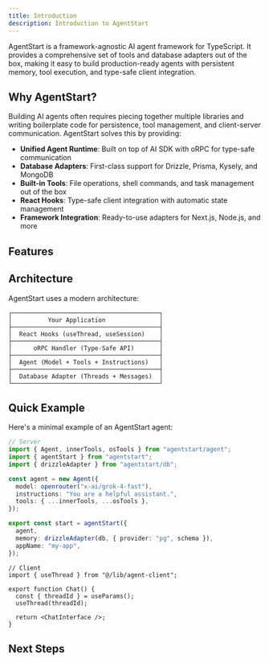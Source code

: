 ```yaml
---
title: Introduction
description: Introduction to AgentStart
---
```


AgentStart is a framework-agnostic AI agent framework for TypeScript. It provides a comprehensive set of tools and database adapters out of the box, making it easy to build production-ready agents with persistent memory, tool execution, and type-safe client integration.

## Why AgentStart?

Building AI agents often requires piecing together multiple libraries and writing boilerplate code for persistence, tool management, and client-server communication. AgentStart solves this by providing:

- **Unified Agent Runtime**: Built on top of AI SDK with oRPC for type-safe communication
- **Database Adapters**: First-class support for Drizzle, Prisma, Kysely, and MongoDB
- **Built-in Tools**: File operations, shell commands, and task management out of the box
- **React Hooks**: Type-safe client integration with automatic state management
- **Framework Integration**: Ready-to-use adapters for Next.js, Node.js, and more

## Features

<Cards>
  <Card title="Agent Class" description="Orchestrate model execution, tool calls, and message streaming" />
  <Card title="Database Adapters" description="Persist conversations with Drizzle, Prisma, Kysely, or MongoDB" />
  <Card title="Built-in Tools" description="File operations, shell commands, search, and task management" />
  <Card title="Type-Safe Client" description="React hooks with automatic state synchronization" />
  <Card title="Framework Integration" description="Next.js and Node.js adapters included" />
  <Card title="Extensible" description="Add custom tools and middleware easily" />
</Cards>

## Architecture

AgentStart uses a modern architecture:

```
┌─────────────────────────────────────────┐
│          Your Application               │
├─────────────────────────────────────────┤
│  React Hooks (useThread, useSession)    │
├─────────────────────────────────────────┤
│      oRPC Handler (Type-Safe API)       │
├─────────────────────────────────────────┤
│  Agent (Model + Tools + Instructions)   │
├─────────────────────────────────────────┤
│  Database Adapter (Threads + Messages)  │
└─────────────────────────────────────────┘
```

## Quick Example

Here's a minimal example of an AgentStart agent:

```ts
// Server
import { Agent, innerTools, osTools } from "agentstart/agent";
import { agentStart } from "agentstart";
import { drizzleAdapter } from "agentstart/db";

const agent = new Agent({
  model: openrouter("x-ai/grok-4-fast"),
  instructions: "You are a helpful assistant.",
  tools: { ...innerTools, ...osTools },
});

export const start = agentStart({
  agent,
  memory: drizzleAdapter(db, { provider: "pg", schema }),
  appName: "my-app",
});
```

```tsx
// Client
import { useThread } from "@/lib/agent-client";

export function Chat() {
  const { threadId } = useParams();
  useThread(threadId);
  
  return <ChatInterface />;
}
```

## Next Steps

<Cards>
  <Card title="Installation" href="/docs/installation" />
  <Card title="Basic Usage" href="/docs/basic-usage" />
  <Card title="Components" href="/docs/components/overview" />
</Cards>
